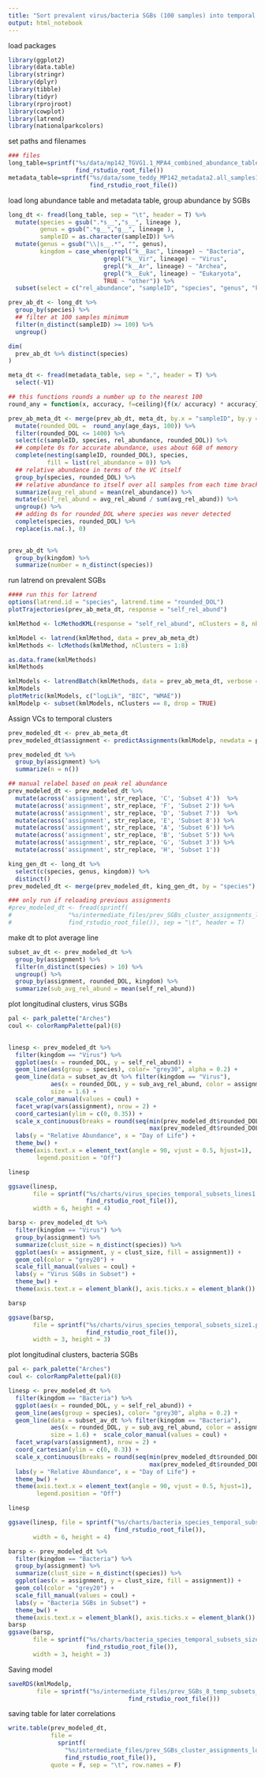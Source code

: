 ```yaml
---
title: "Sort prevalent virus/bacteria SGBs (100 samples) into temporal clusters with relative abundance"
output: html_notebook
---
```


load packages
```r
library(ggplot2)
library(data.table)
library(stringr)
library(dplyr)
library(tibble)
library(tidyr)
library(rprojroot)
library(cowplot)
library(latrend)
library(nationalparkcolors)

```

set paths and filenames
```r
### files
long_table=sprintf("%s/data/mp142_TGVG1.1_MPA4_combined_abundance_table_longform1.tsv",
                   find_rstudio_root_file())
metadata_table=sprintf("%s/data/some_teddy_MP142_metadata2.all_samples1.delivery.csv",
                       find_rstudio_root_file())

```

load long abundance table and metadata table, group abundance by SGBs
```r
long_dt <- fread(long_table, sep = "\t", header = T) %>%
  mutate(species = gsub(".*s__","s__", lineage ), 
         genus = gsub(".*g__","g__", lineage ),
         sampleID = as.character(sampleID)) %>%
  mutate(genus = gsub("\\|s__.*", "", genus),
         kingdom = case_when(grepl("k__Bac", lineage) ~ "Bacteria", 
                           grepl("k__Vir", lineage) ~ "Virus",
                           grepl("k__Ar", lineage) ~ "Archea",
                           grepl("k__Euk", lineage) ~ "Eukaryota",
                           TRUE ~ "other")) %>%
  subset(select = c("rel_abundance", "sampleID", "species", "genus", "kingdom"))

prev_ab_dt <- long_dt %>%
  group_by(species) %>%
  ## filter at 100 samples minimum
  filter(n_distinct(sampleID) >= 100) %>%
  ungroup()

dim(
  prev_ab_dt %>% distinct(species)
)

meta_dt <- fread(metadata_table, sep = ",", header = T) %>%
  select(-V1)

## this functions rounds a number up to the nearest 100
round_any = function(x, accuracy, f=ceiling){f(x/ accuracy) * accuracy}

prev_ab_meta_dt <- merge(prev_ab_dt, meta_dt, by.x = "sampleID", by.y = "sample") %>%
  mutate(rounded_DOL =  round_any(age_days, 100)) %>%
  filter(rounded_DOL <= 1400) %>%
  select(c(sampleID, species, rel_abundance, rounded_DOL)) %>%
  ## complete 0s for accurate abundance, uses about 6GB of memory
  complete(nesting(sampleID, rounded_DOL), species, 
           fill = list(rel_abundance = 0)) %>%
  ## relative abundance in terms of the VC itself
  group_by(species, rounded_DOL) %>%
  ## relative abundance to itself over all samples from each time bracket
  summarize(avg_rel_abund = mean(rel_abundance)) %>%
  mutate(self_rel_abund = avg_rel_abund / sum(avg_rel_abund)) %>%
  ungroup() %>%
  ## adding 0s for rounded_DOL where species was never detected
  complete(species, rounded_DOL) %>%
  replace(is.na(.), 0)
  
```




```r

prev_ab_dt %>% 
  group_by(kingdom) %>%
  summarize(number = n_distinct(species))

```



run latrend on prevalent SGBs
```r
#### run this for latrend
options(latrend.id = "species", latrend.time = "rounded_DOL")
plotTrajectories(prev_ab_meta_dt, response = "self_rel_abund")

kmlMethod <- lcMethodKML(response = "self_rel_abund", nClusters = 8, nbRedrawing = 1)

kmlModel <- latrend(kmlMethod, data = prev_ab_meta_dt)
kmlMethods <- lcMethods(kmlMethod, nClusters = 1:8)

as.data.frame(kmlMethods)
kmlMethods

kmlModels <- latrendBatch(kmlMethods, data = prev_ab_meta_dt, verbose = FALSE)
kmlModels
plotMetric(kmlModels, c("logLik", "BIC", "WMAE"))
kmlModelp <- subset(kmlModels, nClusters == 8, drop = TRUE)


```

Assign VCs to temporal clusters

```r

prev_modeled_dt <- prev_ab_meta_dt
prev_modeled_dt$assignment <- predictAssignments(kmlModelp, newdata = prev_modeled_dt)

prev_modeled_dt %>%
  group_by(assignment) %>%
  summarize(n = n())

## manual relabel based on peak rel abundance
prev_modeled_dt <- prev_modeled_dt %>% 
  mutate(across('assignment', str_replace, 'C', 'Subset 4'))  %>% 
  mutate(across('assignment', str_replace, 'F', 'Subset 2')) %>%
  mutate(across('assignment', str_replace, 'D', 'Subset 7'))  %>% 
  mutate(across('assignment', str_replace, 'E', 'Subset 8')) %>% 
  mutate(across('assignment', str_replace, 'A', 'Subset 6')) %>%
  mutate(across('assignment', str_replace, 'B', 'Subset 5')) %>%
  mutate(across('assignment', str_replace, 'G', 'Subset 3')) %>%
  mutate(across('assignment', str_replace, 'H', 'Subset 1'))

king_gen_dt <- long_dt %>% 
  select(c(species, genus, kingdom)) %>% 
  distinct()
prev_modeled_dt <- merge(prev_modeled_dt, king_gen_dt, by = "species")


```

```r
### only run if reloading previous assignments
#prev_modeled_dt <- fread(sprintf(
#                "%s/intermediate_files/prev_SGBs_cluster_assignments_long_abundance.tsv",
#                find_rstudio_root_file()), sep = "\t", header = T)
```

make dt to plot average line
```r

subset_av_dt <- prev_modeled_dt %>%
  group_by(assignment) %>%
  filter(n_distinct(species) > 10) %>%
  ungroup() %>%
  group_by(assignment, rounded_DOL, kingdom) %>%
  summarize(sub_avg_rel_abund = mean(self_rel_abund))


```

plot longitudinal clusters, virus SGBs
```r
pal <- park_palette("Arches")
coul <- colorRampPalette(pal)(8)

  
linesp <- prev_modeled_dt %>%
  filter(kingdom == "Virus") %>%
  ggplot(aes(x = rounded_DOL, y = self_rel_abund)) +
  geom_line(aes(group = species), color= "grey30", alpha = 0.2) +
  geom_line(data = subset_av_dt %>% filter(kingdom == "Virus"), 
            aes(x = rounded_DOL, y = sub_avg_rel_abund, color = assignment),
            size = 1.6) +
  scale_color_manual(values = coul) +
  facet_wrap(vars(assignment), nrow = 2) +
  coord_cartesian(ylim = c(0, 0.35)) +
  scale_x_continuous(breaks = round(seq(min(prev_modeled_dt$rounded_DOL), 
                                        max(prev_modeled_dt$rounded_DOL), by = 200),1)) +
  labs(y = "Relative Abundance", x = "Day of Life") +
  theme_bw() +
  theme(axis.text.x = element_text(angle = 90, vjust = 0.5, hjust=1),
        legend.position = "Off")

linesp

ggsave(linesp, 
       file = sprintf("%s/charts/virus_species_temporal_subsets_lines1.pdf",
                      find_rstudio_root_file()), 
       width = 6, height = 4)

barsp <- prev_modeled_dt %>%
  filter(kingdom == "Virus") %>%
  group_by(assignment) %>%
  summarize(clust_size = n_distinct(species)) %>%
  ggplot(aes(x = assignment, y = clust_size, fill = assignment)) +
  geom_col(color = "grey20") +
  scale_fill_manual(values = coul) +
  labs(y = "Virus SGBs in Subset") +
  theme_bw() +
  theme(axis.text.x = element_blank(), axis.ticks.x = element_blank())

barsp

ggsave(barsp, 
       file = sprintf("%s/charts/virus_species_temporal_subsets_size1.pdf",
                      find_rstudio_root_file()), 
       width = 3, height = 3)

```


plot longitudinal clusters, bacteria SGBs
```r
pal <- park_palette("Arches")
coul <- colorRampPalette(pal)(8)

linesp <- prev_modeled_dt %>%
  filter(kingdom == "Bacteria") %>%
  ggplot(aes(x = rounded_DOL, y = self_rel_abund)) +
  geom_line(aes(group = species), color= "grey30", alpha = 0.2) +
  geom_line(data = subset_av_dt %>% filter(kingdom == "Bacteria"), 
            aes(x = rounded_DOL, y = sub_avg_rel_abund, color = assignment),
            size = 1.6) +  scale_color_manual(values = coul) +
  facet_wrap(vars(assignment), nrow = 2) +
  coord_cartesian(ylim = c(0, 0.3)) +
  scale_x_continuous(breaks = round(seq(min(prev_modeled_dt$rounded_DOL), 
                                        max(prev_modeled_dt$rounded_DOL), by = 200),1)) +
  labs(y = "Relative Abundance", x = "Day of Life") +
  theme_bw() +
  theme(axis.text.x = element_text(angle = 90, vjust = 0.5, hjust=1),
        legend.position = "Off")

linesp

ggsave(linesp, file = sprintf("%s/charts/bacteria_species_temporal_subsets_lines1.pdf",
                              find_rstudio_root_file()), 
       width = 6, height = 4)

barsp <- prev_modeled_dt %>%
  filter(kingdom == "Bacteria") %>%
  group_by(assignment) %>%
  summarize(clust_size = n_distinct(species)) %>%
  ggplot(aes(x = assignment, y = clust_size, fill = assignment)) +
  geom_col(color = "grey20") +
  scale_fill_manual(values = coul) +
  labs(y = "Bacteria SGBs in Subset") +
  theme_bw() +
  theme(axis.text.x = element_blank(), axis.ticks.x = element_blank())
barsp
ggsave(barsp, 
       file = sprintf("%s/charts/bacteria_species_temporal_subsets_size1.pdf",
                      find_rstudio_root_file()), 
       width = 3, height = 3)

```

Saving model
```r
saveRDS(kmlModelp, 
        file = sprintf("%s/intermediate_files/prev_SGBs_8_temp_subsets_model_abundance2.rda",
                                  find_rstudio_root_file()))
```

saving table for later correlations
```r
write.table(prev_modeled_dt, 
            file = 
              sprintf(
                "%s/intermediate_files/prev_SGBs_cluster_assignments_long_abundance.tsv",
                find_rstudio_root_file()), 
            quote = F, sep = "\t", row.names = F)
```





